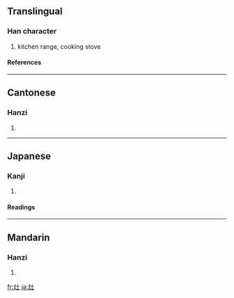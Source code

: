 {{see|竈}}

==Translingual==
===Han character===
{{Han char|rn=86|rad=火|as=03|sn=7|four=3071<sub>7</sub>|canj=火土 (FG)}}
# kitchen range, cooking stove
====References====
{{Han ref|kx=0666.090|dkj=18869|dj=1075.140|hdz=32189.040|uh=7076|ud=28790|bh=A85F|bd=43103}}

----
==Cantonese==
===Hanzi===
{{yue-hanzi|jyut=|y=jou3}}
# {{defn|Cantonese}}

----
==Japanese==
===Kanji===
{{ja-kanji|grade=|rs=火03}}
# {{defn|Japanese}} 
====Readings====
{{ja-readings|on=[[そう]] (sō)|kun=[[かま]] (kama), [[かまど]] (kamado), [[へつつい]] (hetsutsui)}}

----
==Mandarin==
===Hanzi===
{{cmn-hanzi|tra=竈|pin=[[yàng]] ([[yang4]]), [[zào]] ([[zao4]])|wg=yang<sup>4</sup>, tsao<sup>4</sup>}}
# {{defn|Mandarin}}

[[fr:灶]]
[[ja:灶]]